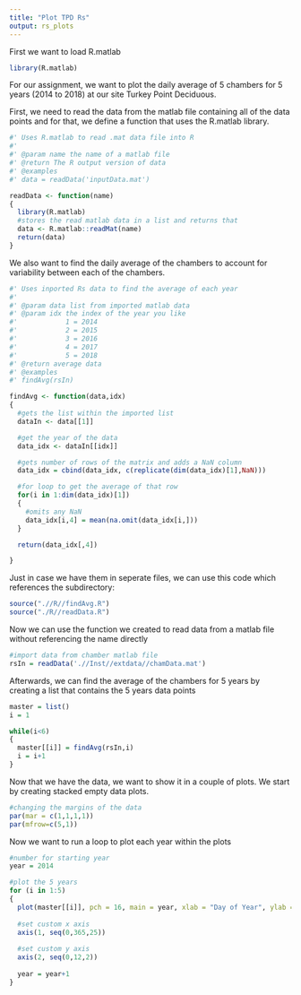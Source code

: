 ```yaml
---
title: "Plot TPD Rs"
output: rs_plots
---
```


First we want to load R.matlab 
```r
library(R.matlab)
```


For our assignment, we want to plot the daily average of 5 chambers for 5 years (2014 to 2018) at our site Turkey Point Deciduous.

First, we need to read the data from the matlab file containing all of the data points and for that, we define a function that uses the R.matlab library.
```r
#' Uses R.matlab to read .mat data file into R
#'
#' @param name the name of a matlab file
#' @return The R output version of data
#' @examples
#' data = readData('inputData.mat')

readData <- function(name)
{
  library(R.matlab)
  #stores the read matlab data in a list and returns that
  data <- R.matlab::readMat(name)
  return(data)
}
```


We also want to find the daily average of the chambers to account for variability between each of the chambers. 
```r
#' Uses inported Rs data to find the average of each year
#'
#' @param data list from imported matlab data
#' @param idx the index of the year you like
#'            1 = 2014
#'            2 = 2015
#'            3 = 2016
#'            4 = 2017
#'            5 = 2018
#' @return average data
#' @examples
#' findAvg(rsIn)

findAvg <- function(data,idx)
{
  #gets the list within the imported list
  dataIn <- data[[1]]

  #get the year of the data
  data_idx <- dataIn[[idx]]

  #gets number of rows of the matrix and adds a NaN column
  data_idx = cbind(data_idx, c(replicate(dim(data_idx)[1],NaN)))

  #for loop to get the average of that row
  for(i in 1:dim(data_idx)[1])
  {
    #omits any NaN
    data_idx[i,4] = mean(na.omit(data_idx[i,]))
  }

  return(data_idx[,4])

}
```

Just in case we have them in seperate files, we can use this code which references the subdirectory:
```r
source(".//R//findAvg.R")
source("./R//readData.R")
```

Now we can use the function we created to read data from a matlab file without referencing the name directly
```r
#import data from chamber matlab file
rsIn = readData('.//Inst//extdata//chamData.mat')
```

Afterwards, we can find the average of the chambers for 5 years by creating a list that contains the 5 years data points 
```r
master = list()
i = 1

while(i<6)
{
  master[[i]] = findAvg(rsIn,i)
  i = i+1
}
```

Now that we have the data, we want to show it in a couple of plots. We start by creating stacked empty data plots.
```r
#changing the margins of the data
par(mar = c(1,1,1,1))
par(mfrow=c(5,1))
```

Now we want to run a loop to plot each year within the plots 
```r
#number for starting year
year = 2014

#plot the 5 years
for (i in 1:5)
{
  plot(master[[i]], pch = 16, main = year, xlab = "Day of Year", ylab = "Rs (µmol CO2/m2/s)")
  
  #set custom x axis
  axis(1, seq(0,365,25))
  
  #set custom y axis
  axis(2, seq(0,12,2))
  
  year = year+1
}
```
